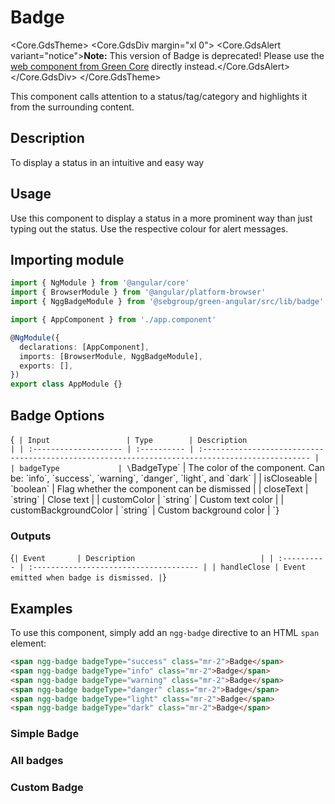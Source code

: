 
<Meta of={Stories} />

# Badge

<Core.GdsTheme>
  <Core.GdsDiv margin="xl 0">
    <Core.GdsAlert variant="notice">**Note:** This version of Badge is deprecated! Please use the [web component from Green Core](https://storybook.seb.io/latest/core/?path=/docs/components-badge--docs) directly instead.</Core.GdsAlert>
  </Core.GdsDiv>
</Core.GdsTheme>

This component calls attention to a status/tag/category and highlights it from the surrounding content.

## Description

To display a status in an intuitive and easy way

## Usage

Use this component to display a status in a more prominent way than just typing out the status. Use the respective colour for alert messages.

## Importing module

```typescript
import { NgModule } from '@angular/core'
import { BrowserModule } from '@angular/platform-browser'
import { NggBadgeModule } from '@sebgroup/green-angular/src/lib/badge'

import { AppComponent } from './app.component'

@NgModule({
  declarations: [AppComponent],
  imports: [BrowserModule, NggBadgeModule],
  exports: [],
})
export class AppModule {}
```

## Badge Options

<Markdown>{`
| Input                 | Type        | Description                                                                                     |
| :-------------------- | :---------- | :---------------------------------------------------------------------------------------------- |
| badgeType             | \`BadgeType\` | The color of the component. Can be: \`info\`, \`success\`, \`warning\`, \`danger\`, \`light\`, and \`dark\` |
| isCloseable           | \`boolean\`   | Flag whether the component can be dismissed                                                     |
| closeText             | \`string\`    | Close text                                                                                      |
| customColor           | \`string\`    | Custom text color                                                                               |
| customBackgroundColor | \`string\`    | Custom background color                                                                         |
`}</Markdown>

### Outputs

<Markdown>{`
| Event       | Description                            |
| :---------- | :------------------------------------- |
| handleClose | Event emitted when badge is dismissed. |
`}</Markdown>

## Examples

To use this component, simply add an `ngg-badge` directive to an HTML `span` element:

```html
<span ngg-badge badgeType="success" class="mr-2">Badge</span>
<span ngg-badge badgeType="info" class="mr-2">Badge</span>
<span ngg-badge badgeType="warning" class="mr-2">Badge</span>
<span ngg-badge badgeType="danger" class="mr-2">Badge</span>
<span ngg-badge badgeType="light" class="mr-2">Badge</span>
<span ngg-badge badgeType="dark" class="mr-2">Badge</span>
```

### Simple Badge

<Canvas of={Stories.Default} />

### All badges

<Canvas of={Stories.Multiple} />

### Custom Badge

<Canvas of={Stories.Custom} />
